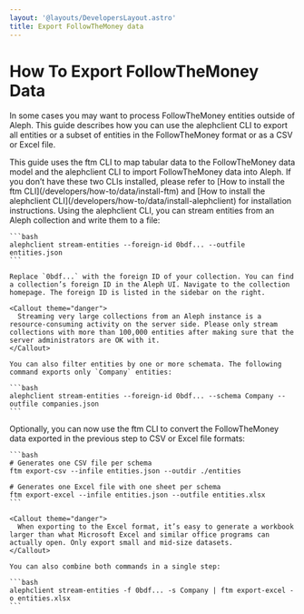 ```yaml
---
layout: '@layouts/DevelopersLayout.astro'
title: Export FollowTheMoney data
---
```


# How To Export FollowTheMoney Data

<p class="lead">In some cases you may want to process FollowTheMoney entities outside of Aleph. This guide describes how you can use the alephclient CLI to export all entities or a subset of entities in the FollowTheMoney format or as a CSV or Excel file.</p>

<Steps>
  <Step>
    This guide uses the ftm CLI to map tabular data to the FollowTheMoney data model and the alephclient CLI to import FollowTheMoney data into Aleph. If you don’t have these two CLIs installed, please refer to [How to install the ftm CLI](/developers/how-to/data/install-ftm) and [How to install the alephclient CLI](/developers/how-to/data/install-alephclient) for installation instructions.
  </Step>

  <Step>
    Using the alephclient CLI, you can stream entities from an Aleph collection and write them to a file:

    ```bash
    alephclient stream-entities --foreign-id 0bdf... --outfile entities.json
    ```

    Replace `0bdf...` with the foreign ID of your collection. You can find a collection’s foreign ID in the Aleph UI. Navigate to the collection homepage. The foreign ID is listed in the sidebar on the right.

    <Callout theme="danger">
      Streaming very large collections from an Aleph instance is a resource-consuming activity on the server side. Please only stream collections with more than 100,000 entities after making sure that the server administrators are OK with it.
    </Callout>

    You can also filter entities by one or more schemata. The following command exports only `Company` entities:

    ```bash
    alephclient stream-entities --foreign-id 0bdf... --schema Company --outfile companies.json
    ```
  </Step>

  <Step>
    Optionally, you can now use the ftm CLI to convert the FollowTheMoney data exported in the previous step to CSV or Excel file formats:

    ```bash
    # Generates one CSV file per schema
    ftm export-csv --infile entities.json --outdir ./entities

    # Generates one Excel file with one sheet per schema
    ftm export-excel --infile entities.json --outfile entities.xlsx
    ```

    <Callout theme="danger">
      When exporting to the Excel format, it’s easy to generate a workbook larger than what Microsoft Excel and similar office programs can actually open. Only export small and mid-size datasets.
    </Callout>

    You can also combine both commands in a single step:

    ```bash
    alephclient stream-entities -f 0bdf... -s Company | ftm export-excel -o entities.xlsx
    ```
  </Step>
</Steps>

